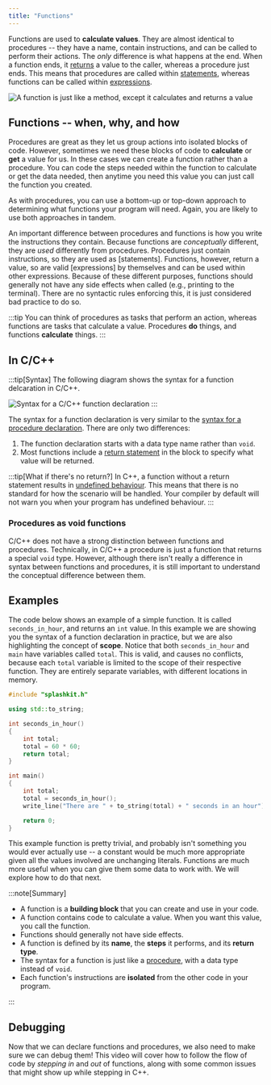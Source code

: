 ```yaml
---
title: "Functions"
---
```


Functions are used to **calculate values**. They are almost identical to procedures -- they have a name, contain instructions, and can be called to perform their actions. The *only* difference is what happens at the end. When a function ends, it [returns](/book/part-2-organised-code/2-organising-code/2-trailside/05-return) a value to the caller, whereas a procedure just ends. This means that procedures are called within [statements](/book/part-1-instructions/2-communicating-syntax/2-trailside/02-statement), whereas functions can be called within [expressions](/book/part-1-instructions/2-communicating-syntax/2-trailside/03-expression).

![A function is just like a method, except it calculates and returns a value](./images/function-concept.png "A function is just like a method, except it calculates and returns a value")

## Functions -- when, why, and how

Procedures are great as they let us group actions into isolated blocks of code. However, sometimes we need these blocks of code to **calculate** or **get** a value for us. In these cases we can create a function rather than a procedure. You can code the steps needed within the function to calculate or get the data needed, then anytime you need this value you can just call the function you created.

As with procedures, you can use a bottom-up or top-down approach to determining what functions your program will need.
Again, you are likely to use both approaches in tandem.

An important difference between procedures and functions is how you write the instructions they contain.
Because functions are *conceptually* different, they are *used* differently from procedures.
Procedures just contain instructions, so they are used as [statements].
Functions, however, return a value, so are valid [expressions] by themselves and can be used within other expressions.
Because of these different purposes, functions should generally not have any side effects when called (e.g., printing to the terminal).
There are no syntactic rules enforcing this, it is just considered bad practice to do so.

:::tip
You can think of procedures as tasks that perform an action, whereas functions are tasks that calculate a value. Procedures **do** things, and functions **calculate** things.
:::

## In C/C++

:::tip[Syntax]
The following diagram shows the syntax for a function delcaration in C/C++.

![Syntax for a C/C++ function declaration](./images/function-decl.png)
:::

The syntax for a function declaration is very similar to the [syntax for a procedure declaration](/book/part-2-organised-code/2-organising-code/2-trailside/02-procedures#in-cc).
There are only two differences:

1. The function declaration starts with a data type name rather than `void`.
2. Most functions include a [return statement](/book/part-2-organised-code/2-organising-code/2-trailside/05-return) in the block to specify what value will be returned.

:::tip[What if there's no return?]
In C++, a function without a return statement results in [undefined behaviour](https://en.wikipedia.org/wiki/Undefined_behavior). This means that there is no standard for how the scenario will be handled. Your compiler by default will not warn you when your program has undefined behaviour.
:::

### Procedures as void functions

C/C++ does not have a strong distinction between functions and procedures. Technically, in C/C++ a procedure is just a function that returns a special `void` type. However, although there isn't really a difference in syntax between functions and procedures, it is still important to understand the conceptual difference between them.

## Examples

The code below shows an example of a simple function.
It is called `seconds_in_hour`, and returns an `int` value.
In this example we are showing you the syntax of a function declaration in practice, but we are also highlighting the concept of **scope**.
Notice that both `seconds_in_hour` and `main` have variables called `total`.
This is valid, and causes no conflicts, because each `total` variable is limited to the scope of their respective function.
They are entirely separate variables, with different locations in memory.

```cpp
#include "splashkit.h"

using std::to_string;

int seconds_in_hour()
{
    int total;
    total = 60 * 60;
    return total;
}

int main()
{
    int total;
    total = seconds_in_hour();
    write_line("There are " + to_string(total) + " seconds in an hour");

    return 0;
}
```

This example function is pretty trivial, and probably isn't something you would ever actually use -- a constant would be much more appropriate given all the values involved are unchanging literals.
Functions are much more useful when you can give them some data to work with.
We will explore how to do that next.

:::note[Summary]

- A function is a **building block** that you can create and use in your code.
- A function contains code to calculate a value. When you want this value, you call the function.
- Functions should generally not have side effects.
- A function is defined by its **name**, the **steps** it performs, and its **return type**.
- The syntax for a function is just like a [procedure](/book/part-2-organised-code/2-organising-code/2-trailside/02-procedures), with a data type instead of `void`.
- Each function's instructions are **isolated** from the other code in your program.

:::

## Debugging
Now that we can declare functions and procedures, we also need to make sure we can debug them! This video will cover how to follow the flow of code by _stepping in_ and _out_ of functions, along with some common issues that might show up while stepping in C++.
<div class="not-content">
  <YouTube id="Vv9lYSbyKdw" params="fs=1&modestbranding=1&rel=0"/>
</div>
